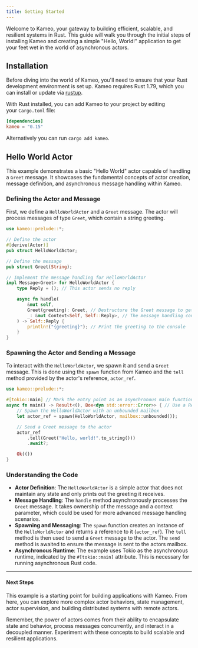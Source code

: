 ```yaml
---
title: Getting Started
---
```


Welcome to Kameo, your gateway to building efficient, scalable, and resilient systems in Rust. This guide will walk you through the initial steps of installing Kameo and creating a simple "Hello, World!" application to get your feet wet in the world of asynchronous actors.

## Installation

Before diving into the world of Kameo, you'll need to ensure that your Rust development environment is set up. Kameo requires Rust 1.79, which you can install or update via [rustup](https://rustup.rs/).

With Rust installed, you can add Kameo to your project by editing your `Cargo.toml` file:

```toml
[dependencies]
kameo = "0.15"
```

Alternatively you can run `cargo add kameo`.

## Hello World Actor

This example demonstrates a basic "Hello World" actor capable of handling a `Greet` message. It showcases the fundamental concepts of actor creation, message definition, and asynchronous message handling within Kameo.

### Defining the Actor and Message

First, we define a `HelloWorldActor` and a `Greet` message. The actor will process messages of type `Greet`, which contain a string greeting.

```rust
use kameo::prelude::*;

// Define the actor
#[derive(Actor)]
pub struct HelloWorldActor;

// Define the message
pub struct Greet(String);

// Implement the message handling for HelloWorldActor
impl Message<Greet> for HelloWorldActor {
    type Reply = (); // This actor sends no reply

    async fn handle(
        &mut self,
        Greet(greeting): Greet, // Destructure the Greet message to get the greeting string
        _: &mut Context<Self, Self::Reply>, // The message handling context
    ) -> Self::Reply {
        println!("{greeting}"); // Print the greeting to the console
    }
}
```

### Spawning the Actor and Sending a Message

To interact with the `HelloWorldActor`, we spawn it and send a `Greet` message. This is done using the `spawn` function from Kameo and the `tell` method provided by the actor's reference, `actor_ref`.

```rust
use kameo::prelude::*;

#[tokio::main] // Mark the entry point as an asynchronous main function
async fn main() -> Result<(), Box<dyn std::error::Error>> { // Use a Result return type for error handling
    // Spawn the HelloWorldActor with an unbounded mailbox
    let actor_ref = spawn(HelloWorldActor, mailbox::unbounded());

    // Send a Greet message to the actor
    actor_ref
        .tell(Greet("Hello, world!".to_string()))
        .await?;

    Ok(())
}
```

### Understanding the Code

- **Actor Definition**: The `HelloWorldActor` is a simple actor that does not maintain any state and only prints out the greeting it receives.
- **Message Handling**: The `handle` method asynchronously processes the `Greet` message. It takes ownership of the message and a context parameter, which could be used for more advanced message handling scenarios.
- **Spawning and Messaging**: The `spawn` function creates an instance of the `HelloWorldActor` and returns a reference to it (`actor_ref`). The `tell` method is then used to send a `Greet` message to the actor. The `send` method is awaited to ensure the message is sent to the actors mailbox.
- **Asynchronous Runtime**: The example uses Tokio as the asynchronous runtime, indicated by the `#[tokio::main]` attribute. This is necessary for running asynchronous Rust code.

---

#### Next Steps

This example is a starting point for building applications with Kameo. From here, you can explore more complex actor behaviors, state management, actor supervision, and building distributed systems with remote actors.

Remember, the power of actors comes from their ability to encapsulate state and behavior, process messages concurrently, and interact in a decoupled manner. Experiment with these concepts to build scalable and resilient applications.
